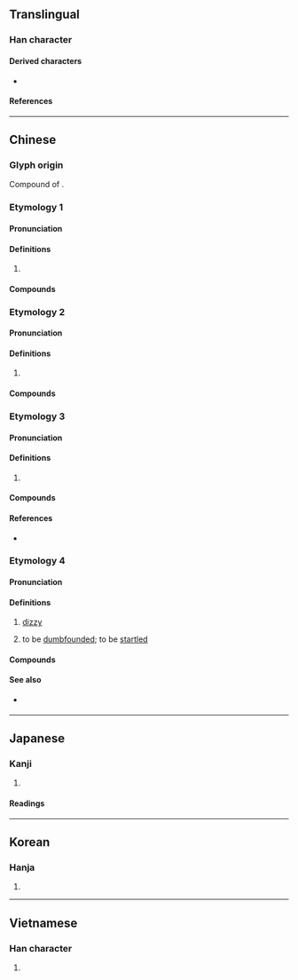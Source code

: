 {{character info}}
==Translingual==

===Han character===
{{Han char|rn=75|rad=木|as=09|sn=13|four=46927|canj=DWLS|ids=⿰木⿱罒方}}

====Derived characters====
* {{l|mul|[[㘄]], [[鿝]]}}

====References====
{{Han ref|kx=0540.080|dkj=15149|dj=0927.150|hdz=21250.100|uh=695E}}

----

==Chinese==

===Glyph origin===
Compound of {{l|zh|[[四方]][[木]]}}.

===Etymology 1===
{{zh-forms}}

====Pronunciation====
{{zh-pron
|m=léng
|c=ling4
|mn-t=lêng5
|mc=y
|oc=y
|cat=n
}}

====Definitions====
{{zh-hanzi}}

# {{zh-alt-form|稜|edge; corner}}

====Compounds====
{{zh-der|閣楞|床楞|支楞|楞層|瓦楞|瓦楞子|瓦楞帽|瓦楞紙}}

===Etymology 2===
{{zh-forms}}

====Pronunciation====
{{zh-pron
|m=léng
|c=ling6
|mc=y
|cat=n
}}

====Definitions====
{{zh-hanzi}}

# {{n-g|Used in transliteration.}}

====Compounds====
{{zh-der|楞伽經|楞嚴經|巴音郭楞|色楞格河|拉卜楞}}

===Etymology 3===

====Pronunciation====
{{zh-pron
|m=lèng
|c=ling6
|cat=
}}

====Definitions====
{{zh-hanzi}}

# {{zh-alt-form|愣|tr=-}}

====Compounds====
{{zh-der|傻楞楞|忒楞|忒楞楞|忒楞楞騰|楞住|楞子眼|楞小子|楞柯柯|楞楞傻傻|楞楞睜睜|楞睜|楞頭青|漠楞楞|發楞}}

====References====
* {{R:yue:Hanzi}}

===Etymology 4===
{{zh-forms|alt=昂,怳}}
{{rfe|zh}}

====Pronunciation====
{{zh-pron
|mn=tw:gông
|cat=a,v
}}

====Definitions====
{{zh-hanzi}}

# {{lb|zh|Taiwanese Hokkien}} [[dizzy]]
# {{lb|zh|Taiwanese Hokkien}} to be [[dumbfounded]]; to be [[startled]]

====Compounds====
{{zh-der|頭楞|頭楞楞|楞捙捙}}

====See also====
* {{q|Teochew}} {{zh-l|愩|tr=gong<sup>5</sup>}}

----

==Japanese==

===Kanji===
{{ja-kanji|grade=|rs=木09}}

# {{rfdef|ja|sort=木09}}

====Readings====
{{ja-readings
|goon=ろう
|kanon=ろう
|kanyoon=りょう
|kun=かど-
}}

----

==Korean==

===Hanja===
{{ko-hanja|hangeul=[[릉]]>[[능]]|eumhun=|rv=reung>neung|mr=rŭng>nŭng|y=lung>nung}}

# {{rfdef|ko|sort=木09}}

----

==Vietnamese==

===Han character===
{{vi-hantu|[[lăng]]|rs=木09}}

# {{rfdef|vi|sort=木09}}